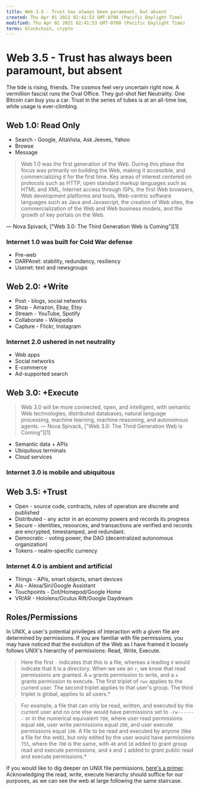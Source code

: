 ```yaml
---
title: Web 3.5 - Trust has always been paramount, but absent
created: Thu Apr 01 2021 02:41:53 GMT-0700 (Pacific Daylight Time)
modified: Thu Apr 01 2021 02:41:53 GMT-0700 (Pacific Daylight Time)
terms: blockchain, crypto
---
```


# Web 3.5 - Trust has always been paramount, but absent

The tide is rising, friends. The cosmos feel very uncertain right now. A vermillion fascist runs the Oval Office. They gut-shot Net Neutrality. One Bitcoin can buy you a car. Trust in the series of tubes is at an all-time low, while usage is ever-climbing.

## Web 1.0: Read Only

- Search - Google, AltaVista, Ask Jeeves, Yahoo
- Browse
- Message

> Web 1.0 was the first generation of the Web. During this phase the focus was primarily on building the Web, making it accessible, and commercializing it for the first time. Key areas of interest centered on protocols such as HTTP, open standard markup languages such as HTML and XML, Internet access through ISPs, the first Web browsers, Web development platforms and tools, Web-centric software languages such as Java and Javascript, the creation of Web sites, the commercialization of the Web and Web business models, and the growth of key portals on the Web.

— Nova Spivack, ["Web 3.0: The Third Generation Web is Coming"][1]

### Internet 1.0 was built for Cold War defense

- Pre-web
- DARPAnet: stability, redundancy, resiliency
- Usenet: text and newsgroups

## Web 2.0: +Write

- Post - blogs, social networks
- Shop - Amazon, Ebay, Etsy
- Stream - YouTube, Spotify
- Collaborate - Wikipedia
- Capture - Flickr, Instagram

### Internet 2.0 ushered in net neutrality

- Web apps
- Social networks
- E-commerce
- Ad-supported search

## Web 3.0: +Execute

> Web 3.0 will be more connected, open, and intelligent, with semantic Web technologies, distributed databases, natural language processing, machine learning, machine reasoning, and autonomous agents.
> — Nova Spivack, ["Web 3.0: The Third Generation Web is Coming"][1]

- Semantic data + APIs
- Ubiquitous terminals
- Cloud services

### Internet 3.0 is mobile and ubiquitous

## Web 3.5: +Trust

- Open - source code, contracts, rules of operation are discrete and published
- Distributed - any actor in an economy powers and records its progress
- Secure - identities, resources, and transactions are verified and records are encrypted, timestamped, and redundant.
- Democratic - voting power, the DAO (decentralized autonomous organization)
- Tokens - realm-specific currency

### Internet 4.0 is ambient and artificial

- Things - APIs, smart objects, smart devices
- AIs - Alexa/Siri/Google Assistant
- Touchpoints - Dot/Homepod/Google Home
- VR/AR - Hololens/Oculus Rift/Google Daydream

## Roles/Permissions

In UNIX, a user's potential privileges of interaction with a given file are determined by permissions. If you are familiar with file permissions, you may have noticed that the evolution of the Web as I have framed it loosely follows UNIX's hierarchy of permissions: Read, Write, Execute.

> Here the first `-` indicates that this is a file, whereas a leading `d` would indicate that it is a directory. When we see an `r`, we know that read permissions are granted. A `w` grants permission to write, and a `x` grants permission to execute. The first triplet of `rwx` applies to the current user. The second triplet applies to that user's group. The third triplet is global, applies to all users.\*

> For example, a file that can only be read, written, and executed by the current user and no one else would have permissions set to `-rw-------` or in the numerical equivalent `700`, where user read permissions equal `400`, user write permissions equal `200`, and user execute permissions equal `100`. A file to be read and executed by anyone (like a file for the web), but only edited by the user would have permissions `755`, where the `700` is the same, with `40` and `10` added to grant group read and execute permissions, and `4` and `1` added to grant public read and execute permissions.\*

If you would like to dig deeper on UNIX file permissions, [here's a primer](http://mason.gmu.edu/~montecin/UNIXpermiss.htm). Acknowledging the read, write, execute hierarchy should suffice for our purposes, as we can see the web at large following the same staircase.
